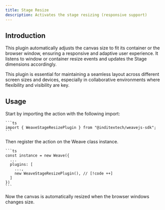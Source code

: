 ```yaml
---
title: Stage Resize
description: Activates the stage resizing (responsive support)
---
```



## Introduction

This plugin automatically adjusts the canvas size to fit its container or the
browser window, ensuring a responsive and adaptive user experience. It listens to
window or container resize events and updates the Stage dimensions accordingly.

This plugin is essential for maintaining a seamless layout across different
screen sizes and devices, especially in collaborative environments where
flexibility and visibility are key.

## Usage

<Accordions>
  <Accordion title="1. Import the plugin" id="import-plugin">
    Start by importing the action with the following import:

    ```ts
    import { WeaveStageResizePlugin } from "@inditextech/weavejs-sdk";
    ```

  </Accordion>
  <Accordion title="2. Register the plugin" id="register-plugin">
    Then register the action on the Weave class instance.

    ```ts
    const instance = new Weave({
      ...
      plugins: [
        ...,
        new WeaveStageResizePlugin(), // [!code ++]
      ]
    })
    ```

  </Accordion>
  <Accordion title="3. Use the plugin" id="use-the-plugin">
    Now the canvas is automatically resized when the browser windows changes size.

  </Accordion>
</Accordions>

